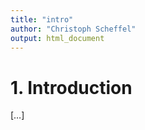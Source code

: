 ```yaml
---
title: "intro"
author: "Christoph Scheffel"
output: html_document
---
```


# 1. Introduction

[...]

